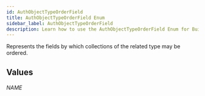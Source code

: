 ```yaml
---
id: AuthObjectTypeOrderField
title: AuthObjectTypeOrderField Enum
sidebar_label: AuthObjectTypeOrderField
description: Learn how to use the AuthObjectTypeOrderField Enum for Builder's API.
---
```


Represents the fields by which collections of the related type may be ordered.

## Values

###### NAME
